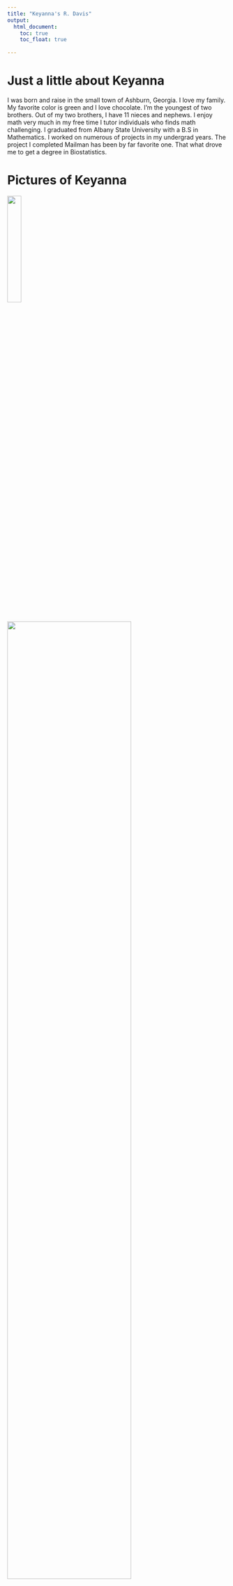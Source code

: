 ```yaml
---
title: "Keyanna's R. Davis"
output: 
  html_document:
    toc: true
    toc_float: true
     
---
```



# Just a little about Keyanna

I was born and raise in the small town of Ashburn, Georgia. I love my family. My favorite color is green and I love chocolate. I'm the youngest of two brothers. Out of my two brothers, I have 11 nieces and nephews. I enjoy math very much in my free time I tutor individuals who finds math challenging. I graduated from Albany State University with a B.S in Mathematics. I worked on numerous of projects in my undergrad years. The project I completed Mailman has been by far favorite one. That what drove me to get a degree in Biostatistics. 



# Pictures of Keyanna 


<img src = "images/IMG_0789.JPG" style="width:25%">
<img src = "images/IMG_0849.jpg" style="width:75%">





